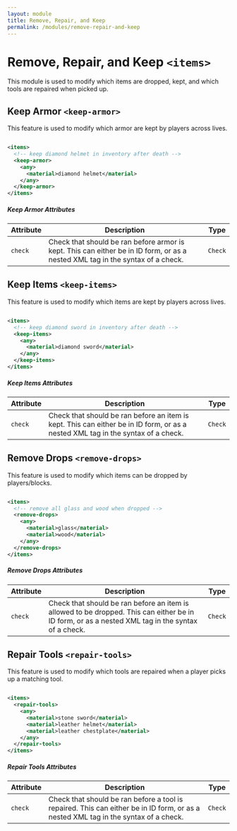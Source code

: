 ```yaml
---
layout: module
title: Remove, Repair, and Keep
permalink: /modules/remove-repair-and-keep
---
```


# Remove, Repair, and Keep `<items>`

This module is used to modify which items are dropped, kept, and which tools are repaired when picked up.

## Keep Armor `<keep-armor>`

This feature is used to modify which armor are kept by players across lives.

```xml

<items>
  <!-- keep diamond helmet in inventory after death -->
  <keep-armor>
    <any>
      <material>diamond helmet</material>
    </any>
  </keep-armor>
</items>

```

##### Keep Armor Attributes

| Attribute | Description | Type |
| --- | --- | --- |
| `check` | Check that should be ran before armor is kept. This can either be in ID form, or as a nested XML tag in the syntax of a check. | `Check` |

## Keep Items `<keep-items>`

This feature is used to modify which items are kept by players across lives.

```xml

<items>
  <!-- keep diamond sword in inventory after death -->
  <keep-items>
    <any>
      <material>diamond sword</material>
    </any>
  </keep-items>
</items>

```

##### Keep Items Attributes

| Attribute | Description | Type |
| --- | --- | --- |
| `check` | Check that should be ran before an item is kept. This can either be in ID form, or as a nested XML tag in the syntax of a check. | `Check` |

## Remove Drops `<remove-drops>`

This feature is used to modify which items can be dropped by players/blocks.

```xml

<items>
  <!-- remove all glass and wood when dropped -->
  <remove-drops>
    <any>
      <material>glass</material>
      <material>wood</material>
    </any>
  </remove-drops>
</items>

```

##### Remove Drops Attributes

| Attribute | Description | Type |
| --- | --- | --- |
| `check` | Check that should be ran before an item is allowed to be dropped. This can either be in ID form, or as a nested XML tag in the syntax of a check. | `Check` |

## Repair Tools `<repair-tools>`

This feature is used to modify which tools are repaired when a player picks up a matching tool.

```xml

<items>
  <repair-tools>
    <any>
      <material>stone sword</material>
      <material>leather helmet</material>
      <material>leather chestplate</material>
    </any>
  </repair-tools>
</items>

```

##### Repair Tools Attributes

| Attribute | Description | Type |
| --- | --- | --- |
| `check` | Check that should be ran before a tool is repaired. This can either be in ID form, or as a nested XML tag in the syntax of a check. | `Check` |

